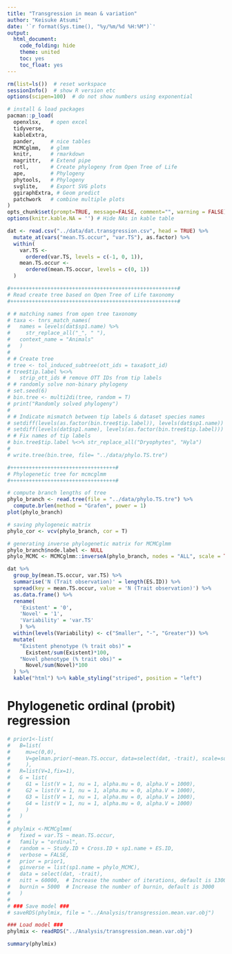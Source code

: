 ```yaml
---
title: "Transgression in mean & variation"
author: "Keisuke Atsumi"
date: '`r format(Sys.time(), "%y/%m/%d %H:%M")`'
output:
  html_document:
    code_folding: hide
    theme: united
    toc: yes
    toc_float: yes
---
```


```r

rm(list=ls())  # reset workspace
sessionInfo()  # show R version etc
options(scipen=100)  # do not show numbers using exponential

# install & load packages
pacman::p_load(
  openxlsx,   # open excel
  tidyverse,  
  kableExtra,
  pander,     # nice tables
  MCMCglmm,   # glmm
  knitr,      # rmarkdown
  magrittr,   # Extend pipe
  rotl,       # Create phylogeny from Open Tree of Life
  ape,        # Phylogeny
  phytools,   # Phylogeny
  svglite,    # Export SVG plots
  ggiraphExtra, # Geom predict
  patchwork   # combine multiple plots
)
opts_chunk$set(prompt=TRUE, message=FALSE, comment="", warning = FALSE) 
options(knitr.kable.NA = '') # Hide NAs in kable table

```

```r

dat <- read.csv("../data/dat.transgression.csv", head = TRUE) %>% 
  mutate_at(vars("mean.TS.occur", "var.TS"), as.factor) %>% 
  within(
    var.TS <-
      ordered(var.TS, levels = c(-1, 0, 1)),
    mean.TS.occur <- 
      ordered(mean.TS.occur, levels = c(0, 1))
  )

#++++++++++++++++++++++++++++++++++++++++++++++++++++++#
# Read create tree based on Open Tree of Life taxonomy
#++++++++++++++++++++++++++++++++++++++++++++++++++++++#

# # matching names from open tree taxonomy
# taxa <- tnrs_match_names(
#   names = levels(dat$sp1.name) %>%
#     str_replace_all("_", " "),
#   context_name = "Animals"
#   )
# 
# # Create tree
# tree <- tol_induced_subtree(ott_ids = taxa$ott_id)
# tree$tip.label %<>%
#   strip_ott_ids # remove OTT IDs from tip labels
# # randomly solve non-binary phylogeny
# set.seed(6)
# bin.tree <- multi2di(tree, random = T)
# print("Randomly solved phylogeny")
# 
# # Indicate mismatch between tip labels & dataset species names
# setdiff(levels(as.factor(bin.tree$tip.label)), levels(dat$sp1.name))
# setdiff(levels(dat$sp1.name), levels(as.factor(bin.tree$tip.label)))
# # Fix names of tip labels
# bin.tree$tip.label %<>% str_replace_all("Dryophytes", "Hyla")
# 
# write.tree(bin.tree, file= "../data/phylo.TS.tre")

#++++++++++++++++++++++++++++++++++#
# Phylogenetic tree for mcmcglmm 
#++++++++++++++++++++++++++++++++++#

# compute branch lengths of tree
phylo_branch <- read.tree(file = "../data/phylo.TS.tre") %>%
  compute.brlen(method = "Grafen", power = 1)
plot(phylo_branch)

# saving phylogeneic matrix
phylo_cor <- vcv(phylo_branch, cor = T)

# generating inverse phylogenetic matrix for MCMCglmm
phylo_branch$node.label <- NULL
phylo_MCMC <- MCMCglmm::inverseA(phylo_branch, nodes = "ALL", scale = TRUE)$Ainv

```

```r

dat %>% 
  group_by(mean.TS.occur, var.TS) %>% 
  summarise('N (Trait observation)' = length(ES.ID)) %>% 
  spread(key = mean.TS.occur, value = 'N (Trait observation)') %>%
  as.data.frame() %>%
  rename(
    'Existent' = '0',
    'Novel' = '1',
    'Variability' = 'var.TS'
    ) %>%
  within(levels(Variability) <- c("Smaller", "-", "Greater")) %>%
  mutate(
    "Existent phenotype (% trait obs)" = 
      Existent/sum(Existent)*100, 
    "Novel phenotype (% trait obs)" = 
      Novel/sum(Novel)*100
  ) %>%
  kable("html") %>% kable_styling("striped", position = "left")

```


# Phylogenetic ordinal (probit) regression
```r

# prior1<-list(
#   B=list(
#     mu=c(0,0), 
#     V=gelman.prior(~mean.TS.occur, data=select(dat, -trait), scale=sqrt(1+1))
#     ),
#   R=list(V=1,fix=1),
#   G = list(
#     G1 = list(V = 1, nu = 1, alpha.mu = 0, alpha.V = 1000),
#     G2 = list(V = 1, nu = 1, alpha.mu = 0, alpha.V = 1000),
#     G3 = list(V = 1, nu = 1, alpha.mu = 0, alpha.V = 1000),
#     G4 = list(V = 1, nu = 1, alpha.mu = 0, alpha.V = 1000)
#     )
#   )
# 
# phylmix <-MCMCglmm(
#   fixed = var.TS ~ mean.TS.occur,
#   family = "ordinal",
#   random = ~ Study.ID + Cross.ID + sp1.name + ES.ID,
#   verbose = FALSE,
#   prior = prior1,
#   ginverse = list(sp1.name = phylo_MCMC),
#   data = select(dat, -trait),
#   nitt = 60000,  # Increase the number of iterations, default is 13000
#   burnin = 5000  # Increase the number of burnin, default is 3000
#   )
# 
# ### Save model ###
# saveRDS(phylmix, file = "../Analysis/transgression.mean.var.obj")

### Load model ###
phylmix <- readRDS("../Analysis/transgression.mean.var.obj")

summary(phylmix)


```